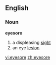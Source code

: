 ==English==

===Noun===
'''eyesore'''

# a displeasing [[sight]]
# an eye [[lesion]]

[[vi:eyesore]]
[[zh:eyesore]]